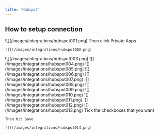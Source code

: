 ```yaml
---
title: 'Hubspot'
---
```


## How to setup connection

<Steps>
  <Step title="Login to your Hubspot account - https://app.hubspot.com/login/" />

  <Step title="Click the gear icon (Settings) on the upper right corner">
    ![](/images/integrations/hubspot001.png)
  </Step>

  <Step title="Click Integrations dropdown on the sidebar">
    Then click Private Apps

    ![](/images/integrations/hubspot002.png)
  </Step>

  <Step title="Click &#x22;Create a private app&#x22;">
    ![](/images/integrations/hubspot003.png)
  </Step>

  <Step title="Give it a name, then click the Scopes tab">
    ![](/images/integrations/hubspot004.png)
  </Step>

  <Step title="Click the CRM dropdown, then click all checkboxes">
    ![](/images/integrations/hubspot005.png)
  </Step>

  <Step title="Click the Standard dropdown, then click the &#x22;tickets&#x22; checkbox">
    ![](/images/integrations/hubspot006.png)
  </Step>

  <Step title="Then click the Create App button on the upper right corner">
    ![](/images/integrations/hubspot007.png)
  </Step>

  <Step title="Click Copy on the pop-up, hit Close">
    ![](/images/integrations/hubspot008.png)
  </Step>

  <Step title="Then click the Auth tab">
    ![](/images/integrations/hubspot009.png)
  </Step>

  <Step title="Click the &#x22;Copy&#x22; link from the Client secret section">
    ![](/images/integrations/hubspot010.png)
  </Step>

  <Step title="Paste these on the integrations panel Click the Connected to App checkbox">
    ![](/images/integrations/hubspot011.png)
  </Step>

  <Step title="Go back to Hubspot and copy your company ID from the URL">
    ![](/images/integrations/hubspot012.png)
  </Step>

  <Step title="And paste it on the Settings tab for the integrations panel">
    ![](/images/integrations/hubspot013.png)
  </Step>

  <Step title="Go to the Actions tab">
    Tick the checkboxes that you want

    Then hit Save

    ![](/images/integrations/hubspot014.png)
  </Step>
</Steps>

##